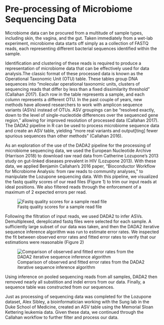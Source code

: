 # Pre-processing of Microbiome Sequencing Data

Microbiome data can be procured from a multitude of sample types, including skin, the vagina, and the gut. Taken immediately from a wet-lab experiment, microbiome data starts off simply as a collection of FASTQ reads, each representing different bacterial sequences identified within the sample. 

Identification and clustering of these reads is required to produce a representation of microbiome data that can be effectively used for data analysis.The classic format of these processed data is known as the Operational Taxonomic Unit (OTU) table. These tables group DNA sequences into "molecular operational taxonomic units, clusters of sequencing reads that differ by less than a fixed dissimilarity threshold" (Callahan 2017). Each row in the table represents a sample, and each column represents a different OTU. In the past couple of years, new methods have allowed researchers to work with amplicon sequence variants (ASVs) instead of OTUs. ASV groupings can be "resolved exactly, down to the level of single-nucleotide differences over the sequenced gene region," allowing for improved resolution of processed data (Callahan 2017). The DADA2 pipeline in R can be used to process microbiome sequence data and create an ASV table, yielding "more real variants and output[ting] fewer spurious sequences than other methods" (Callahan 2016).

As an exploration of the use of the DADA2 pipeline for the processing of microbiome sequencing data, we used the European Nucleotide Archive (Harrison 2018) to download raw read data from Catherine Lozupone's 2013 study on gut-linked diseases prevalent in HIV (Lozupone 2013). With these data, we applied Benjamin Callahan's 2016 paper, "Bioconductor Workflow for Microbiome Analysis: from raw reads to community analyses," to manipulate the Lozupone sequencing data. With this pipeline, we visualized the fastq quality scores of our read files (Figure 1) to trim our input reads at ideal positions. We also filtered reads through the enforcement of a maximum of 2 expected errors per read. 

<p>
![Fastq quality scores for a sample read file](/Users/viveksriram/Desktop/ThesisFigures/figure1.png)

</p>


Following the filtration of input reads, we used DADA2 to infer ASVs. Demultiplexed, dereplicated fastq files were selected for each sample. A sufficiently large subset of our data was taken, and then the DADA2 iterative sequence inference algorithm was run to estimate error rates. We inspected the fit between observed error rates and fitted error rates to verify that our estimations were reasonable (Figure 2)

<p>
![Comparison of observed and fitted error rates from the DADA2 iterative sequence inference algorithm](/Users/viveksriram/Desktop/ThesisFigures/figure2.png)

</p>

Using inference on pooled sequencing reads from all samples, DADA2 then removed nearly all substition and indel errors from our data. Finally, a sequence table was constructed from our sequences.

Just as processing of sequencing data was completed for the Lozupone dataset, Alex Sibley, a bioinformatician working with the Sung lab in the Duke School of Medicine, created an ASV table using the Memorial Sloan Kettering leukemia data. Given these data, we continued through the Callahan workflow to further filter and process our data.
